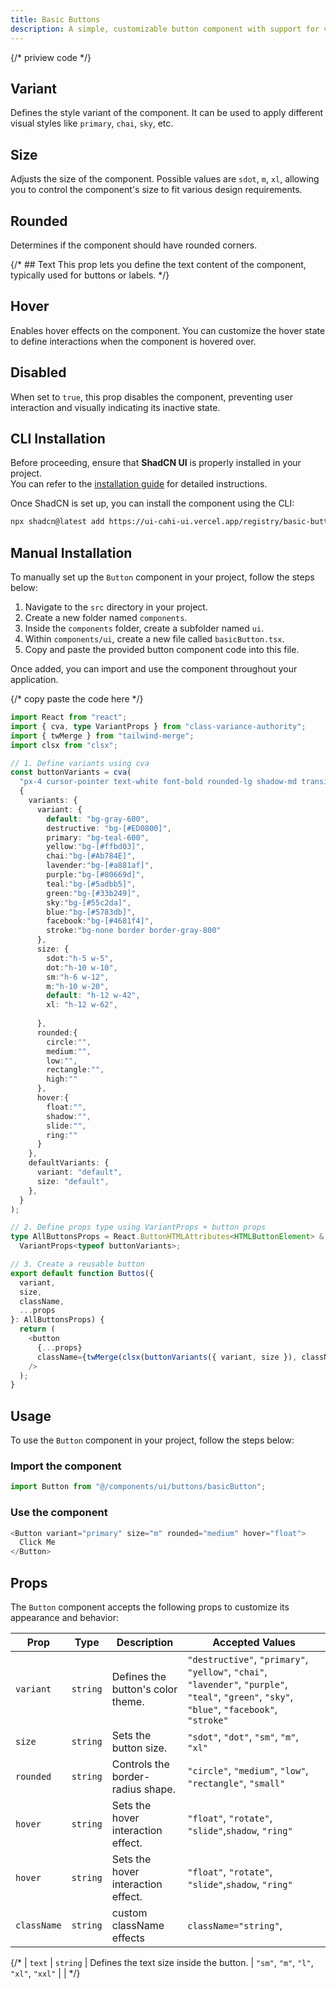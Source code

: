 ```yaml
---
title: Basic Buttons
description: A simple, customizable button component with support for variants, sizes, and states like hover and disabled — perfect for any UI.
---
```



{/* priview code  */}


## Variant
Defines the style variant of the component. It can be used to apply different visual styles like `primary`, `chai`, `sky`, etc.
<ComponentPreview code={buttonCode}>
  <AllButtons></AllButtons>
</ComponentPreview>
## Size
Adjusts the size of the component. Possible values are `sdot`, `m`, `xl`, allowing you to control the component's size to fit various design requirements.
<ComponentPreview code={buttonCode}>
  <SizesButton/>
</ComponentPreview>

## Rounded
Determines if the component should have rounded corners.
<ComponentPreview code={buttonCode}>
  <RoundedButton/>
</ComponentPreview>

{/* ## Text
This prop lets you define the text content of the component, typically used for buttons or labels. */}

## Hover
Enables hover effects on the component. You can customize the hover state to define interactions when the component is hovered over.
<ComponentPreview code={buttonCode}>
  <HoverButton/>
</ComponentPreview>

## Disabled
When set to `true`, this prop disables the component, preventing user interaction and visually indicating its inactive state.
<ComponentPreview code={buttonCode}>
  <DisabledButton/>
</ComponentPreview>


## CLI Installation

Before proceeding, ensure that **ShadCN UI** is properly installed in your project.  
You can refer to the [installation guide](https://ui.shadcn.com/docs/installation) for detailed instructions.

Once ShadCN is set up, you can install the component using the CLI:

```bash
npx shadcn@latest add https://ui-cahi-ui.vercel.app/registry/basic-button.json

```

## Manual Installation

To manually set up the `Button` component in your project, follow the steps below:

1. Navigate to the `src` directory in your project.
2. Create a new folder named `components`.
3. Inside the `components` folder, create a subfolder named `ui`.
4. Within `components/ui`, create a new file called `basicButton.tsx`.
5. Copy and paste the provided button component code into this file.

Once added, you can import and use the component throughout your application.

{/* copy paste the code here  */}
```typescript
import React from "react";
import { cva, type VariantProps } from "class-variance-authority";
import { twMerge } from "tailwind-merge";
import clsx from "clsx";

// 1. Define variants using cva
const buttonVariants = cva(
  "px-4 cursor-pointer text-white font-bold rounded-lg shadow-md transition transform duration-300 hover:-translate-y-1 hover:scale-105 hover:shadow-xl",
  {
    variants: {
      variant: {
        default: "bg-gray-600",
        destructive: "bg-[#ED0800]",
        primary: "bg-teal-600",
        yellow:"bg-[#ffbd03]",
        chai:"bg-[#Ab784E]",
        lavender:"bg-[#a881af]",
        purple:"bg-[#80669d]",
        teal:"bg-[#5adbb5]",
        green:"bg-[#33b249]",
        sky:"bg-[#55c2da]",
        blue:"bg-[#5783db]",
        facebook:"bg-[#4681f4]",
        stroke:"bg-none border border-gray-800"
      },
      size: {
        sdot:"h-5 w-5",
        dot:"h-10 w-10",
        sm:"h-6 w-12",
        m:"h-10 w-20",
        default: "h-12 w-42",
        xl: "h-12 w-62",
        
      },
      rounded:{
        circle:"",
        medium:"",
        low:"",
        rectangle:"",
        high:""
      },
      hover:{
        float:"",
        shadow:"",
        slide:"",
        ring:""
      }
    },
    defaultVariants: {
      variant: "default",
      size: "default",
    },
  }
);

// 2. Define props type using VariantProps + button props
type AllButtonsProps = React.ButtonHTMLAttributes<HTMLButtonElement> &
  VariantProps<typeof buttonVariants>;

// 3. Create a reusable button
export default function Buttos({
  variant,
  size,
  className,
  ...props
}: AllButtonsProps) {
  return (
    <button
      {...props}
      className={twMerge(clsx(buttonVariants({ variant, size }), className))}
    />
  );
}
```

## Usage

To use the `Button` component in your project, follow the steps below:

###  Import the component

```javascript
import Button from "@/components/ui/buttons/basicButton";

```

### Use the component
```javascript
<Button variant="primary" size="m" rounded="medium" hover="float">
  Click Me
</Button>

```

## Props

The `Button` component accepts the following props to customize its appearance and behavior:

| **Prop**   | **Type**   | **Description**                          | **Accepted Values**                                                                 |
|------------|------------|------------------------------------------|-------------------------------------------------------------------------------------|
| `variant`  | `string`   | Defines the button's color theme.        | `"destructive"`, `"primary"`, `"yellow"`, `"chai"`, `"lavender"`, `"purple"`, `"teal"`, `"green"`, `"sky"`, `"blue"`, `"facebook"`, `"stroke"` |
| `size`     | `string`   | Sets the button size.                    | `"sdot"`, `"dot"`, `"sm"`, `"m"`, `"xl"`                                            |
| `rounded`  | `string`   | Controls the border-radius shape.        | `"circle"`, `"medium"`, `"low"`, `"rectangle"`, `"small"`                            |
| `hover`    | `string`   | Sets the hover interaction effect.       | `"float"`, `"rotate"`, `"slide"`,`shadow`, `"ring"`                                          |
| `hover`    | `string`   | Sets the hover interaction effect.       | `"float"`, `"rotate"`, `"slide"`,`shadow`, `"ring"`                                          |
| `className` | `string`  | custom className effects           | `className="string"`,   


{/* | `text`     | `string`   | Defines the text size inside the button. | `"sm"`, `"m"`, `"l"`, `"xl"`, `"xxl"`                                               |                                                                 | */}
